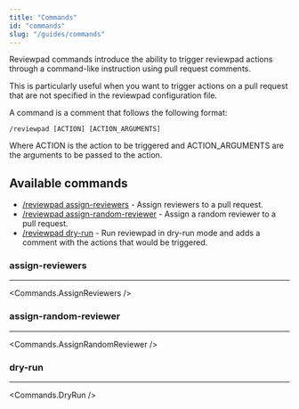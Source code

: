 ```yaml
---
title: "Commands"
id: "commands"
slug: "/guides/commands"
---
```



Reviewpad commands introduce the ability to trigger reviewpad actions through a command-like instruction using pull request comments.

This is particularly useful when you want to trigger actions on a pull request that are not specified in the reviewpad configuration file.

A command is a comment that follows the following format:

```shell
/reviewpad [ACTION] [ACTION_ARGUMENTS]
```

Where ACTION is the action to be triggered and ACTION_ARGUMENTS are the arguments to be passed to the action.

## Available commands

* [/reviewpad assign-reviewers](#assign-reviewers) - Assign reviewers to a pull request.
* [/reviewpad assign-random-reviewer](#assign-random-reviewer) - Assign a random reviewer to a pull request.
* [/reviewpad dry-run](#dry-run) - Run reviewpad in dry-run mode and adds a comment with the actions that would be triggered.

### assign-reviewers

---

<Commands.AssignReviewers />

### assign-random-reviewer

---

<Commands.AssignRandomReviewer />

### dry-run

---

<Commands.DryRun />
